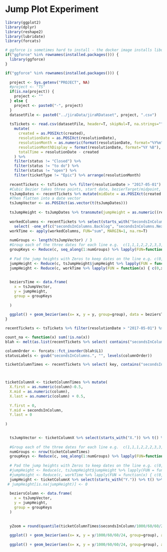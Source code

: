 # Jump Plot Experiment

```r

library(ggplot2)
library(dplyr)
library(reshape2)
library(lubridate)
library(forcats)

# ggforce is sometimes hard to install - the docker image installs libudunits2-dev
if("ggforce" %in% rownames(installed.packages())) {
  library(ggforce)
}
```

```r

if("ggforce" %in% rownames(installed.packages())) {
  
  project <- Sys.getenv("PROJECT", NA)
  #project <- "TS"
  if(is.na(project)) {
    project <- ""
  } else { 
    project <- paste0("-", project)
  }
  datasetFile <- paste0("../jiraData/jiraRDataset", project, ".csv")
  
  tsTickets <- read.csv(datasetFile, header=T, skipNul=T, na.strings="") %>%
    mutate(
      created = as.POSIXct(created), 
      resolutionDate = as.POSIXct(resolutionDate),
      resolutionMonth = as.numeric(format(resolutionDate, format="%Y%m")),
      resolutionMonthDisplay = format(resolutionDate, format="%Y %B"),
      totalTime = resolutionDate - created
    ) %>% 
    filter(status != "Closed") %>% 
    filter(status != "to do") %>% 
    filter(status != "open") %>%
    filter(ticketType != "Epic") %>% arrange(resolutionMonth)
  
  recentTickets <- tsTickets %>% filter(resolutionDate > "2017-05-01")
  #Cubic Bezier takes three points, start date, bezierTarget/midpoint, end date
  tsJumpDates <- recentTickets %>% mutate(midDate = as.POSIXct(created + floor((resolutionDate-created)/2))) %>% select(created, midDate, resolutionDate)
  #Then flatten into a date vector
  tsJumpVector <- as.POSIXct(as.vector(t(tsJumpDates)))
  
  tsJumpHeight <- tsJumpDates %>% transmute(jumpHeight = as.numeric((resolutionDate - created ) / 60 / 60))
  
  workedColumns <- recentTickets %>% select(starts_with("SecondsInColumn")) %>%
    select( -one_of(c("secondsInColumns.Backlog", "secondsInColumns.Next.Up", "secondsInColumns.New", "secondsInColumns.Done", "secondsInColumns.Closed", "secondsInColumns.Resolved", "secondsInColumns.Open", "secondsInColumns.Reopened")))
  workTime <- apply(workedColumns, FUN="sum", MARGIN=1, na.rm=T)
  
  numGroups <- length(tsJumpVector) / 3
  #Group each of the three dates for each line e.g.  c(1,1,1,2,2,2,3,3,3)
  groupKeys <- Reduce(c, seq_along(1:numGroups) %>% lapply(FUN=function(x) { rep(x, 3)}))
  
  # Pad the jump heights with Zeros to keep dates on the line e.g. c(0,1,0, 0,3,0, 0,2,0)
  jumpHeight <- Reduce(c, tsJumpHeight$jumpHeight %>% lapply(FUN = function(x) { c(0,x,0) }))
  jumpHeight <- Reduce(c, workTime %>% lapply(FUN = function(x) { c(0,x/1000/60/60,0) }))
  
  
  beziersTime <- data.frame(
    x = tsJumpVector,
    y = jumpHeight,
    group = groupKeys
  
  )
  
  ggplot() + geom_bezier(aes(x= x, y = y, group=group), data = beziersTime) + ylab("Worked Hours") + xlab("CreatedDate -> ResolvedDate") + ggtitle("Working Time for last 2 months") + scale_color_discrete()
}
```

```r
recentTickets <- tsTickets %>% filter(resolutionDate > "2017-05-01") %>% select(-one_of("secondsInColumns.Open", "secondsInColumns.Reopened", "secondsInColumns.Resolved", "secondsInColumns.Closed"))

count_na <- function(x) sum(!is.na(x))
blah <- melt(as.list(recentTickets %>% select( contains("secondsInColumns")) %>% apply(., 2,count_na)))

columnOrder <- forcats::fct_inorder(blah$L1)
statusLabels <- gsub("secondsInColumns.", "", levels(columnOrder))

ticketColumnTimes <- recentTickets %>% select( key, contains("secondsInColumns")) %>% melt(id='key', variable.name="column", value.name="secondsInColumn")



ticketColumnX <- ticketColumnTimes %>% mutate(
  X.first = as.numeric(column)-0.5,
  X.mid = as.numeric(column),
  X.last = as.numeric(column) + 0.5,
  
  Y.first = 0,
  Y.mid = secondsInColumn,
  Y.last = 0
  
)

 
  tsJumpVector <- ticketColumnX %>% select(starts_with("X.")) %>% t() %>% as.vector()
  
  #Group each of the three dates for each line e.g.  c(1,1,1,2,2,2,3,3,3)
  numGroups <- nrow(ticketColumnTimes)
  groupKeys <- Reduce(c, seq_along(1:numGroups) %>% lapply(FUN=function(x) { rep(x, 3)}))
  
  # Pad the jump heights with Zeros to keep dates on the line e.g. c(0,1,0, 0,3,0, 0,2,0)
  #jumpHeight <- Reduce(c, tsJumpHeight$jumpHeight %>% lapply(FUN = function(x) { c(0,x,0) }))
  #jumpHeight <- Reduce(c, workTime %>% lapply(FUN = function(x) { c(0,x/1000/60/60,0) }))
  jumpHeight <- ticketColumnX %>% select(starts_with("Y.")) %>% t() %>% as.vector()
 # jumpHeight[is.na(jumpHeight)] <- 0
  
  beziersColumn <- data.frame(
    x = tsJumpVector,
    y = jumpHeight,
    group = groupKeys
  )
  
  
  yZoom = round(quantile(ticketColumnTimes$secondsInColumn/1000/60/60/24, 0.9, na.rm=T), digits=2)
  
  ggplot() + geom_bezier(aes(x= x, y = y/1000/60/60/24, group=group), alpha=0.3, data = beziersColumn) + scale_x_continuous(breaks=seq_along(columnOrder), labels=statusLabels) + theme(axis.text.x = element_text(angle=60, hjust=1)) + ylab("Days") + ggtitle("Time each ticket spends in each column", subtitle = "Last 2 months")
  
  ggplot() + geom_bezier(aes(x= x, y = y/1000/60/60/24, group=group), alpha=0.3, data = beziersColumn) + scale_x_continuous(breaks=seq_along(columnOrder), labels=statusLabels) + theme(axis.text.x = element_text(angle=60, hjust=1)) + ylab("Days") + ggtitle("Time each ticket spends in each column - Zoomed", subtitle = "Last 2 months") + coord_cartesian(ylim=c(0,yZoom))
```
